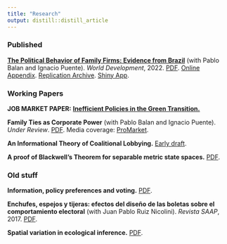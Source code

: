 ```yaml
---
title: "Research"
output: distill::distill_article
---
```


### Published

[**The Political Behavior of Family Firms: Evidence from Brazil**](https://www.sciencedirect.com/science/article/abs/pii/S0305750X21003624) (with Pablo Balan and Ignacio Puente). *World Development*, 2022. [PDF](files/WD.pdf). [Online Appendix](files/WD_online_appendix.pdf). [Replication Archive](files/WD_replication.zip). [Shiny App](https://familyfirms.shinyapps.io/contributions/).

### Working Papers

**JOB MARKET PAPER:** [**Inefficient Policies in the Green Transition.**](files/jmp.pdf)

**Family Ties as Corporate Power** (with Pablo Balan and Ignacio Puente). *Under Review*. [PDF](https://www.chicagobooth.edu/-/media/research/stigler/pdfs/workingpapers/330bdpstiglerwp.pdf). Media coverage: [ProMarket](https://www.promarket.org/2023/07/24/family-ties-as-corporate-power/).

**An Informational Theory of Coalitional Lobbying.** [Early draft](files/collectivelobby.pdf).

**A proof of Blackwell's Theorem for separable metric state spaces.** [PDF](files/blackwell_new.pdf).

### Old stuff

**Information, policy preferences and voting.** [PDF](files/infoandpolicy.pdf).

**Enchufes, espejos y tijeras: efectos del diseño de las boletas sobre el comportamiento electoral** (with Juan Pablo Ruiz Nicolini). *Revista SAAP*, 2017. [PDF](files/Enchufes_espejos_y_tijeras.pdf).

**Spatial variation in ecological inference.** [PDF](files/spatial_eco_inf.pdf).